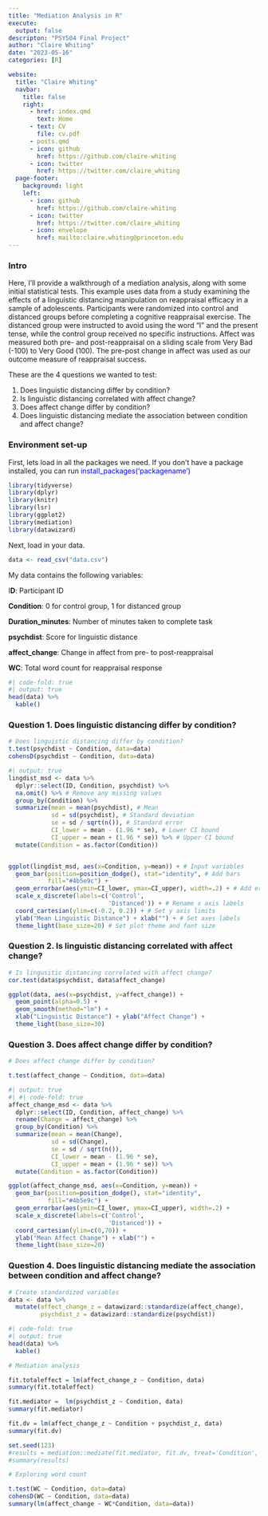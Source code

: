 ```yaml
---
title: "Mediation Analysis in R"
execute:
  output: false
descripton: "PSY504 Final Project"
author: "Claire Whiting"
date: "2023-05-16"
categories: [R]

website:
  title: "Claire Whiting"
  navbar:
    title: false
    right:
      - href: index.qmd
        text: Home
      - text: CV
        file: cv.pdf
      - posts.qmd
      - icon: github
        href: https://github.com/claire-whiting
      - icon: twitter
        href: https://twitter.com/claire_whiting
  page-footer: 
    background: light
    left: 
      - icon: github
        href: https://github.com/claire-whiting
      - icon: twitter
        href: https://twitter.com/claire_whiting
      - icon: envelope
        href: mailto:claire.whiting@princeton.edu
---
```


### Intro

Here, I'll provide a walkthrough of a mediation analysis, along with some initial statistical tests. This example uses data from a study examining the effects of a linguistic distancing manipulation on reappraisal efficacy in a sample of adolescents. Participants were randomized into control and distanced groups before completing a cognitive reappraisal exercise. The distanced group were instructed to avoid using the word "I" and the present tense, while the control group received no specific instructions. Affect was measured both pre- and post-reappraisal on a sliding scale from Very Bad (-100) to Very Good (100). The pre-post change in affect was used as our outcome measure of reappraisal success.

These are the 4 questions we wanted to test:

1.  Does linguistic distancing differ by condition?
2.  Is linguistic distancing correlated with affect change?
3.  Does affect change differ by condition?
4.  Does linguistic distancing mediate the association between condition and affect change?

### Environment set-up

First, lets load in all the packages we need. If you don't have a package installed, you can run [install_packages('packagename')]{style="color:blue;"}

```r
library(tidyverse)
library(dplyr)
library(knitr)
library(lsr)
library(ggplot2)
library(mediation)
library(datawizard)
```

Next, load in your data.

```r
data <- read_csv("data.csv")
```

My data contains the following variables:

I**D**: Participant ID

**Condition**: 0 for control group, 1 for distanced group

**Duration_minutes**: Number of minutes taken to complete task

**psychdist**: Score for linguistic distance

**affect_change**: Change in affect from pre- to post-reappraisal

**WC**: Total word count for reappraisal response

```r
#| code-fold: true
#| output: true
head(data) %>%
  kable()
```

### Question 1. Does linguistic distancing differ by condition?

```r
# Does linguistic distancing differ by condition?
t.test(psychdist ~ Condition, data=data)
cohensD(psychdist ~ Condition, data=data)
```

```r
#| output: true
lingdist_msd <- data %>%
  dplyr::select(ID, Condition, psychdist) %>%
  na.omit() %>% # Remove any missing values
  group_by(Condition) %>%
  summarize(mean = mean(psychdist), # Mean
            sd = sd(psychdist), # Standard deviation
            se = sd / sqrt(n()), # Standard error
            CI_lower = mean - (1.96 * se), # Lower CI bound
            CI_upper = mean + (1.96 * se)) %>% # Upper CI bound
  mutate(Condition = as.factor(Condition))


ggplot(lingdist_msd, aes(x=Condition, y=mean)) + # Input variables
  geom_bar(position=position_dodge(), stat="identity", # Add bars
           fill="#4b5e9c") +
  geom_errorbar(aes(ymin=CI_lower, ymax=CI_upper), width=.2) + # Add error bars
  scale_x_discrete(labels=c('Control', 
                            'Distanced')) + # Rename x axis labels
  coord_cartesian(ylim=c(-0.2, 0.2)) + # Set y axis limits
  ylab("Mean Linguistic Distance") + xlab("") + # Set axes labels
  theme_light(base_size=20) # Set plot theme and font size
```

### Question 2. Is linguistic distancing correlated with affect change?

```r
# Is lingusitic distancing correlated with affect change?
cor.test(data$psychdist, data$affect_change)

ggplot(data, aes(x=psychdist, y=affect_change)) + 
  geom_point(alpha=0.5) +
  geom_smooth(method="lm") +
  xlab("Linguistic Distance") + ylab("Affect Change") +
  theme_light(base_size=30)

```

### Question 3. Does affect change differ by condition?

```r
# Does affect change differ by condition?

t.test(affect_change ~ Condition, data=data)

```

```r
#| output: true
#| #| code-fold: true
affect_change_msd <- data %>%
  dplyr::select(ID, Condition, affect_change) %>%
  rename(Change = affect_change) %>%
  group_by(Condition) %>%
  summarize(mean = mean(Change),
            sd = sd(Change),
            se = sd / sqrt(n()),
            CI_lower = mean - (1.96 * se),
            CI_upper = mean + (1.96 * se)) %>%
  mutate(Condition = as.factor(Condition))

ggplot(affect_change_msd, aes(x=Condition, y=mean)) + 
  geom_bar(position=position_dodge(), stat="identity",
           fill="#4b5e9c") +
  geom_errorbar(aes(ymin=CI_lower, ymax=CI_upper), width=.2) +
  scale_x_discrete(labels=c('Control', 
                            'Distanced')) +
  coord_cartesian(ylim=c(0,70)) +
  ylab("Mean Affect Change") + xlab("") +
  theme_light(base_size=20)

```

### Question 4. Does linguistic distancing mediate the association between condition and affect change? 

```r
# Create standardized variables
data <- data %>% 
  mutate(affect_change_z = datawizard::standardize(affect_change),
         psychdist_z = datawizard::standardize(psychdist))

```

```r
#| code-fold: true
#| output: true
head(data) %>%
  kable()
```

```r
# Mediation analysis

fit.totaleffect = lm(affect_change_z ~ Condition, data)
summary(fit.totaleffect) 

fit.mediator =  lm(psychdist_z ~ Condition, data)
summary(fit.mediator) 

fit.dv = lm(affect_change_z ~ Condition + psychdist_z, data)
summary(fit.dv)

set.seed(123)
#results = mediation::mediate(fit.mediator, fit.dv, treat='Condition', mediator='psychdist_z', sims = 10000, boot=T, boot.ci.type = "bca")
#summary(results)
```

```r

# Exploring word count

t.test(WC ~ Condition, data=data) 
cohensD(WC ~ Condition, data=data)
summary(lm(affect_change ~ WC*Condition, data=data)) 

```

